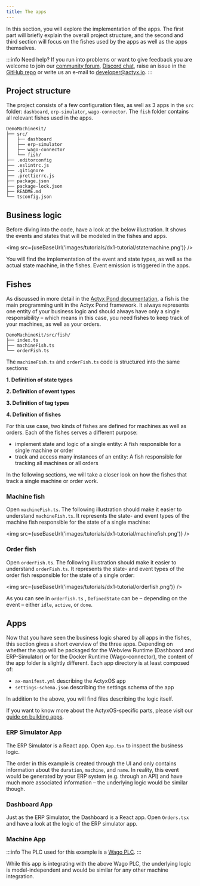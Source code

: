 ```yaml
---
title: The apps
---
```



In this section, you will explore the implementation of the apps. The first part will briefly explain the overall project structure, and the second and third section will focus on the fishes used by the apps as well as the apps themselves.

:::info Need help?
If you run into problems or want to give feedback you are welcome to join our [community forum](https://community.actyx.com/),  [Discord chat](https://discord.gg/262yJhc), raise an issue in the [GitHub repo](https://github.com/Actyx/DemoMachineKit/issues) or write us an e-mail to developer@actyx.io.
:::

## Project structure

The project consists of a few configuration files, as well as 3 apps in the `src` folder: `dashboard`, `erp-simulator`, `wago-connector`. The `fish` folder contains all relevant fishes used in the apps.

```text
DemoMachineKit/
├── src/
│   ├── dashboard
│   ├── erp-simulator
│   ├── wago-connector
│   └── fish/
├── .editorconfig
├── .eslintrc.js
├── .gitignore
├── .prettierrc.js
├── package.json
├── package-lock.json
├── README.md
└── tsconfig.json
```

## Business logic

Before diving into the code, have a look at the below illustration. It shows the events and states that will be modeled in the fishes and apps.

<img src={useBaseUrl('images/tutorials/dx1-tutorial/statemachine.png')} />

You will find the implementation of the event and state types, as well as the actual state machine, in the fishes. Event emission is triggered in the apps.

## Fishes

As discussed in more detail in the [Actyx Pond documentation](/docs/pond/introduction), a fish is the main programming unit in the Actyx Pond framework. It always represents one entity of your business logic and should always have only a single responsibility – which means in this case, you need fishes to keep track of your machines, as well as your orders.

```text
DemoMachineKit/src/fish/
├── index.ts
├── machineFish.ts
└── orderFish.ts
```

The `machineFish.ts` and `orderFish.ts` code is structured into the same sections:

<!-- markdownlint-disable MD036 -->

**1. Definition of state types**

**2. Definition of event types**

**3. Definition of tag types**

**4. Definition of fishes**

<!-- markdownlint-enable MD036 -->

For this use case, two kinds of fishes are defined for machines as well as orders. Each of the fishes serves a different purpose:

- implement state and logic of a single entity: A fish responsible for a single machine or order
- track and access many instances of an entity: A fish responsible for tracking all machines or all orders

In the following sections, we will take a closer look on how the fishes that track a single machine or order work.

### Machine fish

Open `machineFish.ts`. The following illustration should make it easier to understand `machineFish.ts`. It represents the state- and event types of the machine fish responsible for the state of a single machine:

<img src={useBaseUrl('images/tutorials/dx1-tutorial/machinefish.png')} />

### Order fish

Open `orderFish.ts`. The following illustration should make it easier to understand `orderFish.ts`. It represents the state- and event types of the order fish responsible for the state of a single order:

<img src={useBaseUrl('images/tutorials/dx1-tutorial/orderfish.png')} />

As you can see in `orderfish.ts` , `DefinedState` can be – depending on the event – either `idle`, `active`, or `done`.

## Apps

Now that you have seen the business logic shared by all apps in the fishes, this section gives a short overview of the three apps. Depending on whether the app will be packaged for the Webview Runtime (Dashboard and ERP-Simulator) or for the Docker Runtime (Wago-connector), the content of the app folder is slightly different. Each app directory is at least composed of:

- `ax-manifest.yml` describing the ActyxOS app
- `settings-schema.json` describing the settings schema of the app

In addition to the above, you will find files describing the logic itself.

If you want to know more about the ActyxOS-specific parts, please visit our [guide on building apps](/docs/os/guides/building-apps).

### ERP Simulator App

The ERP Simulator is a React app. Open `App.tsx` to inspect the business logic.

The order in this example is created through the UI and only contains information about the `duration`, `machine`, and `name`. In reality, this event would be generated by your ERP system (e.g. through an API) and have much more associated information – the underlying logic would be similar though.

### Dashboard App

Just as the ERP Simulator, the Dashboard is a React app. Open `Orders.tsx` and have a look at the logic of the ERP simulator app.

### Machine App

:::info
The PLC used for this example is a [Wago PLC](https://www.wago.com/global/automation-technology/discover-plcs).
:::

While this app is integrating with the above Wago PLC, the underlying logic is model-independent and would be similar for any other machine integration.
